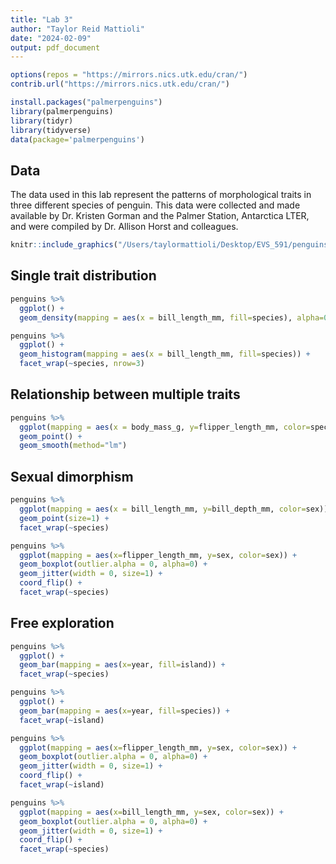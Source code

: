 ```yaml
---
title: "Lab 3"
author: "Taylor Reid Mattioli"
date: "2024-02-09"
output: pdf_document
---
```


```r
options(repos = "https://mirrors.nics.utk.edu/cran/")
contrib.url("https://mirrors.nics.utk.edu/cran/")

install.packages("palmerpenguins")
library(palmerpenguins)
library(tidyr) 
library(tidyverse)
data(package='palmerpenguins')
```

## Data
The data used in this lab represent the patterns of morphological traits in three different species of penguin. This data were collected and made available by Dr. Kristen Gorman and the Palmer Station, Antarctica LTER, and were compiled by Dr. Allison Horst and colleagues.

```r
knitr::include_graphics("/Users/taylormattioli/Desktop/EVS_591/penguins/featured.png")
```


## Single trait distribution
```r
penguins %>%
  ggplot() +
  geom_density(mapping = aes(x = bill_length_mm, fill=species), alpha=0.5)
```

```r
penguins %>%
  ggplot() +
  geom_histogram(mapping = aes(x = bill_length_mm, fill=species)) +
  facet_wrap(~species, nrow=3)
```
## Relationship between multiple traits

```r
penguins %>%
  ggplot(mapping = aes(x = body_mass_g, y=flipper_length_mm, color=species)) +
  geom_point() +
  geom_smooth(method="lm")
```

## Sexual dimorphism
```r
penguins %>%
  ggplot(mapping = aes(x = bill_length_mm, y=bill_depth_mm, color=sex)) +
  geom_point(size=1) +
  facet_wrap(~species)
```
```r
penguins %>%
  ggplot(mapping = aes(x=flipper_length_mm, y=sex, color=sex)) +
  geom_boxplot(outlier.alpha = 0, alpha=0) +
  geom_jitter(width = 0, size=1) +
  coord_flip() +
  facet_wrap(~species)
```
## Free exploration

```r
penguins %>%
  ggplot() +
  geom_bar(mapping = aes(x=year, fill=island)) +
  facet_wrap(~species)
```

```r
penguins %>%
  ggplot() +
  geom_bar(mapping = aes(x=year, fill=species)) +
  facet_wrap(~island)
```

```r
penguins %>%
  ggplot(mapping = aes(x=flipper_length_mm, y=sex, color=sex)) +
  geom_boxplot(outlier.alpha = 0, alpha=0) +
  geom_jitter(width = 0, size=1) +
  coord_flip() +
  facet_wrap(~island)
```
```r
penguins %>%
  ggplot(mapping = aes(x=bill_length_mm, y=sex, color=sex)) +
  geom_boxplot(outlier.alpha = 0, alpha=0) +
  geom_jitter(width = 0, size=1) +
  coord_flip() +
  facet_wrap(~species)
```


